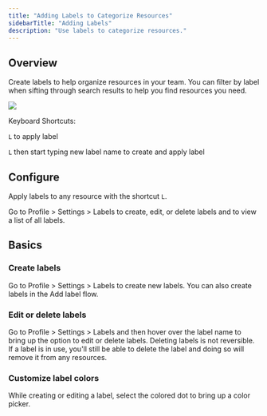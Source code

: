 ```yaml
---
title: "Adding Labels to Categorize Resources"
sidebarTitle: "Adding Labels"
description: "Use labels to categorize resources."
---
```


## Overview

Create labels to help organize resources in your team. You can filter by label
when sifting through search results to help you find resources you need.

![](/images/adding-labels.gif)

Keyboard Shortcuts:

`L` to apply label

`L` then start typing new label name to create and apply label

## Configure

Apply labels to any resource with the shortcut `L`.

Go to Profile > Settings > Labels to create, edit, or delete labels and to view
a list of all labels.

## Basics

### Create labels

Go to Profile > Settings > Labels to create new labels. You can also create
labels in the Add label flow.

### Edit or delete labels

Go to Profile > Settings > Labels and then hover over the label name to bring up
the option to edit or delete labels. Deleting labels is not reversible. If a
label is in use, you'll still be able to delete the label and doing so will
remove it from any resources.

### Customize label colors

While creating or editing a label, select the colored dot to bring up a color
picker.
